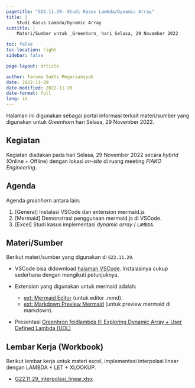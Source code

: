 ```yaml
---
pagetitle: "G22.11.29: Studi Kasus Lambda/Dynamic Array"
title: | 
    Studi Kasus Lambda/Dynamic Array
subtitle: |
    Materi/Sumber untuk _Greenhorn_ hari Selasa, 29 November 2022

toc: false
toc-location: right
sidebar: false

page-layout: article

author: Taruma Sakti Megariansyah
date: 2022-11-28
date-modified: 2022-11-28
date-format: full
lang: id
---
```


Halaman ini digunakan sebagai portal informasi terkait materi/sumber yang digunakan untuk _Greenhorn_ hari Selasa, 29 November 2022.

## Kegiatan

Kegiatan diadakan pada hari Selasa, 29 November 2022 secara _hybrid_ (Online + Offline) dengan lokasi _on-site_ di ruang meeting _FIAKO Engineering_.

## Agenda

Agenda _greenhorn_ antara lain:

1. [General] Instalasi VSCode dan extension mermaid.js
2. [Mermaid] Demonstrasi penggunaan mermaid.js di VSCode. 
3. [Excel] Studi kasus implementasi _dynamic array_ / `LAMBDA`.

## Materi/Sumber

Berikut materi/sumber yang digunakan di `G22.11.29`. 

- VSCode bisa didownload [halaman VSCode](https://code.visualstudio.com/). Instalasinya cukup sederhana dengan mengikuti petunjuknya.

- Extension yang digunakan untuk mermaid adalah:
    - [ext: Mermaid Editor](https://marketplace.visualstudio.com/items?itemName=tomoyukim.vscode-mermaid-editor) (untuk editor .mmd). 
    - [ext: Markdown Preview Mermaid](https://marketplace.visualstudio.com/items?itemName=bierner.markdown-mermaid) (untuk preview mermaid di markdown).

- Presentasi [Greenhron feidlambda II: Exploring Dynamic Array + User Defined Lambda (UDL)](https://lambda.fiako.engineering/greenhorn/feidlambda-2/presentation.html#/title-slide)

## Lembar Kerja (Workbook)

Berikut lembar kerja untuk materi excel, implementasi interpolasi linear dengan LAMBDA + LET + XLOOKUP. 

- [G22.11.29_interpolasi_linear.xlsx](https://1drv.ms/x/s!AmxSTa4UunElh4xA2Ktk2o9ctzb91w?e=2iUTt6)